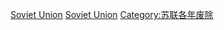 {{DisestcatCountry|193|4|蘇聯}}

[[Category:1934年亞洲廢除|Soviet Union]]
[[Category:1934年歐洲廢除|Soviet Union]]
[[Category:苏联各年废除|Category:苏联各年废除]]